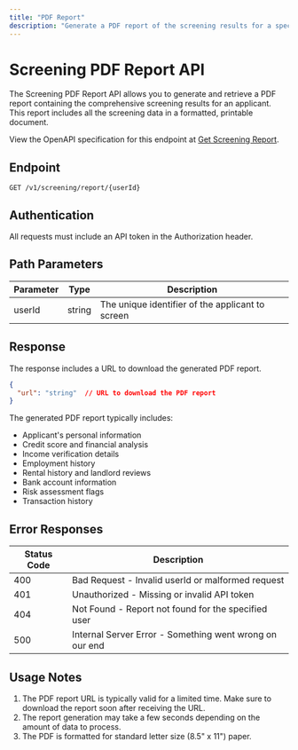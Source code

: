 ```yaml
---
title: "PDF Report"
description: "Generate a PDF report of the screening results for a specific applicant."
---
```


# Screening PDF Report API

The Screening PDF Report API allows you to generate and retrieve a PDF report containing the comprehensive screening results for an applicant. This report includes all the screening data in a formatted, printable document.

View the OpenAPI specification for this endpoint at [Get Screening Report](/api-reference/screening/get-the-screening-report).

## Endpoint

```http
GET /v1/screening/report/{userId}
```

## Authentication

All requests must include an API token in the Authorization header.

## Path Parameters

| Parameter | Type   | Description                                      |
|-----------|--------|--------------------------------------------------|
| userId    | string | The unique identifier of the applicant to screen |

## Response

The response includes a URL to download the generated PDF report.

```json
{
  "url": "string"  // URL to download the PDF report
}
```

The generated PDF report typically includes:
- Applicant's personal information
- Credit score and financial analysis
- Income verification details
- Employment history
- Rental history and landlord reviews
- Bank account information
- Risk assessment flags
- Transaction history

## Error Responses

| Status Code | Description                                                  |
|-------------|--------------------------------------------------------------|
| 400         | Bad Request - Invalid userId or malformed request            |
| 401         | Unauthorized - Missing or invalid API token                   |
| 404         | Not Found - Report not found for the specified user          |
| 500         | Internal Server Error - Something went wrong on our end      |

## Usage Notes

1. The PDF report URL is typically valid for a limited time. Make sure to download the report soon after receiving the URL.
2. The report generation may take a few seconds depending on the amount of data to process.
3. The PDF is formatted for standard letter size (8.5" x 11") paper.